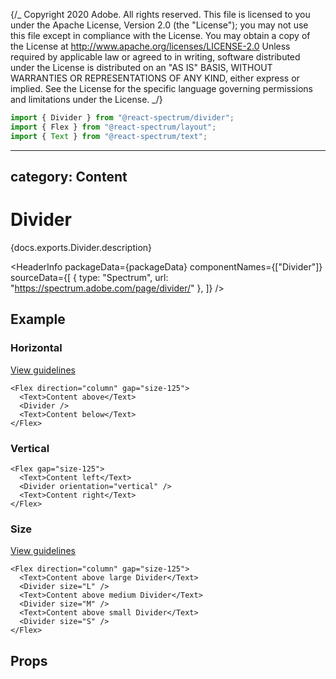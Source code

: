 {/_ Copyright 2020 Adobe. All rights reserved.
This file is licensed to you under the Apache License, Version 2.0 (the "License");
you may not use this file except in compliance with the License. You may obtain a copy
of the License at http://www.apache.org/licenses/LICENSE-2.0
Unless required by applicable law or agreed to in writing, software distributed under
the License is distributed on an "AS IS" BASIS, WITHOUT WARRANTIES OR REPRESENTATIONS
OF ANY KIND, either express or implied. See the License for the specific language
governing permissions and limitations under the License. _/}



```jsx import
import { Divider } from "@react-spectrum/divider";
import { Flex } from "@react-spectrum/layout";
import { Text } from "@react-spectrum/text";
```

---

## category: Content

# Divider

<PageDescription>{docs.exports.Divider.description}</PageDescription>

<HeaderInfo
  packageData={packageData}
  componentNames={["Divider"]}
  sourceData={[
    { type: "Spectrum", url: "https://spectrum.adobe.com/page/divider/" },
  ]}
/>

## Example

### Horizontal

[View guidelines](https://spectrum.adobe.com/page/divider/#Orientation)

```tsx example
<Flex direction="column" gap="size-125">
  <Text>Content above</Text>
  <Divider />
  <Text>Content below</Text>
</Flex>
```

### Vertical

```tsx example
<Flex gap="size-125">
  <Text>Content left</Text>
  <Divider orientation="vertical" />
  <Text>Content right</Text>
</Flex>
```

### Size

[View guidelines](https://spectrum.adobe.com/page/divider/#Size)

```tsx example
<Flex direction="column" gap="size-125">
  <Text>Content above large Divider</Text>
  <Divider size="L" />
  <Text>Content above medium Divider</Text>
  <Divider size="M" />
  <Text>Content above small Divider</Text>
  <Divider size="S" />
</Flex>
```

## Props

<PropTable component={docs.exports.Divider} links={docs.links} />
